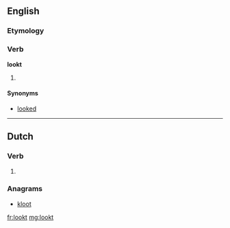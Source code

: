 ==English==

===Etymology===
{{suffix|look|t}}

===Verb===
'''lookt'''

# {{archaic}} {{past of|look}}

====Synonyms====
* [[looked]]

----

==Dutch==

===Verb===
{{infl|nl}}

# {{nl-verb-form|p=2-gij|n=sg|t=past|m=ind|luiken}}

===Anagrams===
* [[kloot#Dutch|kloot]]

[[fr:lookt]]
[[mg:lookt]]
